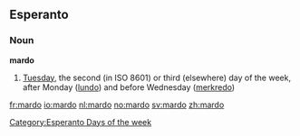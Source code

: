 ==Esperanto==
===Noun===
'''mardo'''
# [[Tuesday]], the second (in ISO 8601) or third (elsewhere) day of the week, after Monday ([[lundo]]) and before Wednesday ([[merkredo]])

[[Category:Esperanto Days of the week]]

[[fr:mardo]]
[[io:mardo]]
[[nl:mardo]]
[[no:mardo]]
[[sv:mardo]]
[[zh:mardo]]